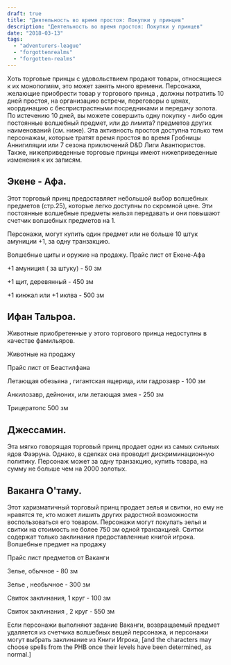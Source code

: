 ```yaml
---
draft: true
title: "Деятельность во время простоя: Покупки у принцев"
description: "Деятельность во время простоя: Покупки у принцев"
date: "2018-03-13"
tags: 
  - "adventurers-league"
  - "forgottenrealms"
  - "forgotten-realms"
---
```


Хоть торговые принцы с удовольствием продают товары, относящиеся к их монополиям, это может занять много времени. Персонажи, желающие приобрести товар у торгового принца , должны потратить 10 дней простоя, на организацию встречи, переговоры о ценах, координацию с беспристрастными посредниками и передачу золота. По истечению 10 дней, вы можете совершить одну покупку - либо один постоянные волшебный предмет, или до лимита? предметов других наименований (см. ниже). Эта активность простоя доступна только тем персонажам, которые тратят время простоя во время Гробницы Аннигиляции или 7 сезона приключений D&D Лиги Авантюристов. Также, нижеприведенные торговые принцы имеют нижеприведенные изменения к их записям.

## **Экене - Афа.**

Этот торговый принц предоставляет небольшой выбор волшебных предметов (стр.25), которые легко доступны по скромной цене. Эти постоянные волшебные предметы нельзя передавать и они повышают счетчик волшебных предметов на 1. 

Персонажи, могут купить один предмет или не больше 10 штук амуниции +1, за одну транзакцию. 

Волшебные щиты и оружие на продажу. Прайс лист от Екене-Афа 

+1 амуниция ( за штуку) - 50 зм 

+1 щит, деревянный - 450 зм 

+1 кинжал или +1 иклва - 500 зм

## **Ифан Тальроа.**

Животные приобретенные у этого торгового принца недоступны в качестве фамильяров. 

Животные на продажу 

Прайс лист от Беастилфана 

Летающая обезьяна , гигантская ящерица, или гадрозавр - 100 зм 

Анкилозавр, дейноних, или летающая змея - 250 зм 

Трицератопс 500 зм

## **Джессамин.**

Эта мягко говорящая торговый принц продает одни из самых сильных ядов Фаэруна. Однако, в сделках она проводит дискриминационную политику. Персонаж может за одну транзакцию, купить товара, на сумму не больше чем на 2000 золотых.

## **Ваканга О'таму.**

Этот харизматичный торговый принц продает зелья и свитки, но ему не нравятся те, кто может лишить других радостной возможности воспользоваться его товаром. Персонажи могут покупать зелья и свитки на стоимость не более 750 зм одной транзакцией. Свитки содержат только заклинания предоставленные книгой игрока. Волшебные предмет на продажу 

Прайс лист предметов от Ваканги 

Зелье, обычное - 80 зм 

Зелье , необычное - 300 зм 

Свиток заклинания, 1 круг - 100 зм 

Свиток заклинания , 2 круг - 550 зм 

Если персонажи выполняют задание Ваканги, возвращаемый предмет удаляется из счетчика волшебных вещей персонажа, и персонажи могут выбрать заклинание из Книги Игрока, \[and the characters may choose spells from the PHB once their levels have been determined, as normal.\]
